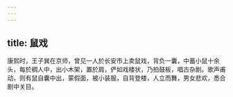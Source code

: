 ```yaml
---
---
---
```

title: 鼠戏
---



康熙时，王子巽在京师，曾见一人於长安市上卖鼠戏，背负一囊，中蓄小鼠十余头，每於稠人中，出小木架，置於肩，俨如戏楼状，乃拍鼓板，唱古杂剧。歌声甫动，则有鼠自囊中出，蒙假面，被小装服，自背登楼，人立而舞，男女悲欢，悉合剧中关目。